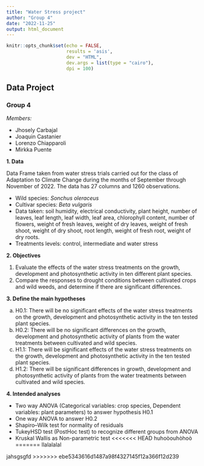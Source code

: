 ```yaml
---
title: "Water Stress project"
author: "Group 4"
date: "2022-11-25"
output: html_document
---
```


```r
knitr::opts_chunk$set(echo = FALSE,
                      results = 'asis',
                      dev = "HTML",
                      dev.args = list(type = "cairo"),
                      dpi = 100)
```

## Data Project

### Group 4

*Members:* 

- Jhosely Carbajal 
- Joaquin Castanier
- Lorenzo Chiapparoli
- Mirkka Puente


**1. Data**

Data Frame taken from water stress trials carried out for the class of Adaptation to Climate Change during the months of September through November of 2022. The data has 27 columns and 1260 observations.

- Wild species: *Sonchus oleraceus*
- Cultivar species: *Beta vulgaris*
- Data taken: soil humidity, electrical conductivity, plant height, number of leaves,	leaf length, leaf width, leaf area, chlorophyll content, number of flowers, weight of fresh leaves, weight of dry leaves, weight of fresh shoot,	weight of dry shoot, root length, weight of fresh root, weight of dry roots. 
- Treatments levels: control, intermediate and water stress 


**2. Objectives**

1. Evaluate the effects of the water stress treatments on the growth, development and photosynthetic activity in ten different plant species.
2. Compare the responses to drought conditions between cultivated crops and wild weeds, and determine if there are significant differences.

**3. Define the main hypotheses**

a. H0.1: There will be no significant effects of the water stress treatments on the growth, development and photosynthetic activity in the ten tested plant species. 
b. H0.2: There will be no significant differences on the growth, development and photosynthetic activity of plants from the water treatments between cultivated and wild species. 
c. H1.1: There will be significant effects of the water stress treatments on the growth, development and photosynthetic activity in the ten tested plant species. 
d. H1.2: There will be significant differences in growth, development and photosynthetic activity of plants from the water treatments between cultivated and wild species.

**4. Intended analyses**

- Two way ANOVA (Categorical variables: crop species, Dependent variables: plant parameters) to answer hypothesis H0.1
- One way ANOVA to answer H0.2
- Shapiro–Wilk test for normality of residuals 
- TukeyHSD test (PostHoc test) to recognize different groups from ANOVA
- Kruskal Wallis as Non-parametric test 
<<<<<<< HEAD
huhoòouhòhoò
=======
llalalalal

jahsgsgfd
>>>>>>> ebe5343616d1487a98f4327145f12a366f12d239

